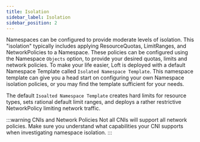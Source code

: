 ```yaml
---
title: Isolation
sidebar_label: Isolation
sidebar_position: 2
---
```


Namespaces can be configured to provide moderate levels of isolation. This "isolation"
typically includes applying ResourceQuotas, LimitRanges, and NetworkPolicies to a Namespace. These
policies can be configured using the Namespace `Objects` option, to provide your desired quotas,
limits and network policies. To make your life easier, Loft is deployed with a default Namespace
Template called `Isolated Namespace Template`. This namespace template can give you a head start on
configuring your own Namespace isolation policies, or you may find the template sufficient for your
needs.

The default `Isoalted Namespace Template` creates hard limits for resource types, sets rational
default limit ranges, and deploys a rather restrictive NetworkPolicy limiting network traffic.

:::warning CNIs and Network Policies
Not all CNIs will support all network policies. Make sure you understand what capabilities your
CNI supports when investigating namespace isolation.
:::
